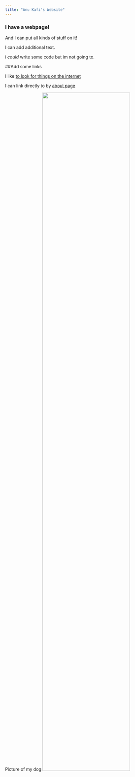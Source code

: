```yaml
---
title: "Anu Kafi's Website"
---
```


### I have a webpage!

And I can put all kinds of stuff on it!

I can add additional text. 

i *could* write some code but im not going to. 

##Add some links

I like [to look for things on the internet](https://www.google.com)

I can link directly to by [about page](about.html)

Picture of my dog
<img src="images/tempy.png" style="width:75%">
